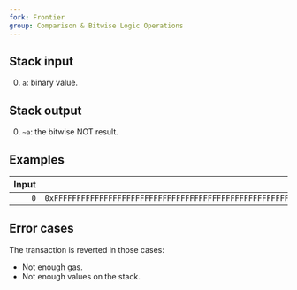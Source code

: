 ```yaml
---
fork: Frontier
group: Comparison & Bitwise Logic Operations
---
```


## Stack input

0. `a`: binary value.

## Stack output

0. `~a`: the bitwise NOT result.

## Examples

| Input | Output |
|------:|-------:|
| `0` | `0xFFFFFFFFFFFFFFFFFFFFFFFFFFFFFFFFFFFFFFFFFFFFFFFFFFFFFFFFFFFFFFFF` |

## Error cases

The transaction is reverted in those cases:
- Not enough gas.
- Not enough values on the stack.
